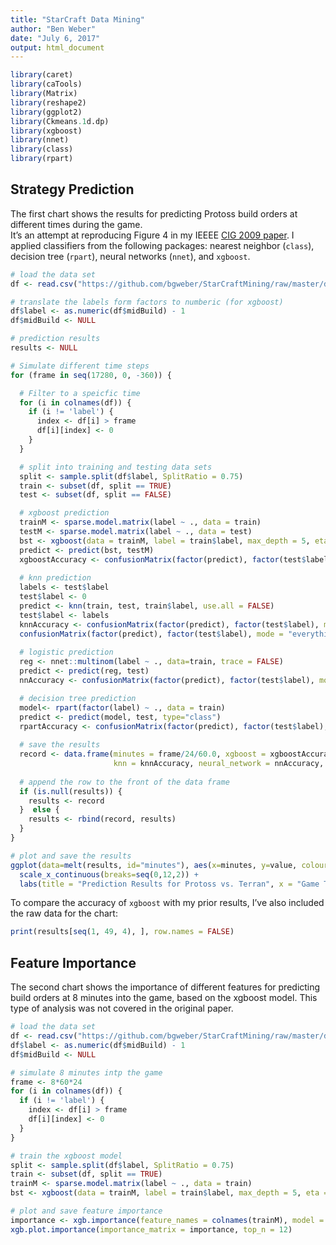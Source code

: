 ---
title: "StarCraft Data Mining"
author: "Ben Weber"
date: "July 6, 2017"
output: html_document
---

```{r setup, include=FALSE}
library(caret)
library(caTools) 
library(Matrix)
library(reshape2)
library(ggplot2)
library(Ckmeans.1d.dp)
library(xgboost) 
library(nnet)
library(class)
library(rpart)  
```
  
## Strategy Prediction 

The first chart shows the results for predicting Protoss build orders at different times during the game.  
It's an attempt at reproducing Figure 4 in my IEEEE [CIG 2009 paper](https://github.com/bgweber/StarCraftMining/raw/master/Weber_CIG_2009.pdf). I applied classifiers from the following packages: nearest neighbor (`class`), decision tree (`rpart`), neural networks (`nnet`), and `xgboost`. 

```{r, echo=FALSE,  message=FALSE, warning=FALSE, comment=FALSE, fig.width=10, fig.height=5.5}

# load the data set 
df <- read.csv("https://github.com/bgweber/StarCraftMining/raw/master/data/scmPvT_Protoss_Mid.csv") 

# translate the labels form factors to numberic (for xgboost) 
df$label <- as.numeric(df$midBuild) - 1
df$midBuild <- NULL   

# prediction results 
results <- NULL 

# Simulate different time steps  
for (frame in seq(17280, 0, -360)) {

  # Filter to a speicfic time 
  for (i in colnames(df)) {
    if (i != 'label') {
      index <- df[i] > frame 
      df[i][index] <- 0
    }
  }

  # split into training and testing data sets 
  split <- sample.split(df$label, SplitRatio = 0.75)
  train <- subset(df, split == TRUE)
  test <- subset(df, split == FALSE) 

  # xgboost prediction 
  trainM <- sparse.model.matrix(label ~ ., data = train)
  testM <- sparse.model.matrix(label ~ ., data = test) 
  bst <- xgboost(data = trainM, label = train$label, max_depth = 5, eta = 0.3, nthread = 8, nrounds = 10, objective = "multi:softmax", verbose = 0, num_class = 8) 
  predict <- predict(bst, testM)    
  xgboostAccuracy <- confusionMatrix(factor(predict), factor(test$label), mode = "everything")$overall['Accuracy'][[1]]  
  
  # knn prediction 
  labels <- test$label 
  test$label <- 0
  predict <- knn(train, test, train$label, use.all = FALSE)
  test$label <- labels 
  knnAccuracy <- confusionMatrix(factor(predict), factor(test$label), mode = "everything")$overall['Accuracy'][[1]] 
  confusionMatrix(factor(predict), factor(test$label), mode = "everything")
  
  # logistic prediction 
  reg <- nnet::multinom(label ~ ., data=train, trace = FALSE)
  predict <- predict(reg, test) 
  nnAccuracy <- confusionMatrix(factor(predict), factor(test$label), mode = "everything")$overall['Accuracy'][[1]] 

  # decision tree prediction 
  model<- rpart(factor(label) ~ ., data = train)
  predict <- predict(model, test, type="class")  
  rpartAccuracy <- confusionMatrix(factor(predict), factor(test$label), mode = "everything")$overall['Accuracy'][[1]] 
  
  # save the results    
  record <- data.frame(minutes = frame/24/60.0, xgboost = xgboostAccuracy,  
                       knn = knnAccuracy, neural_network = nnAccuracy, decision_tree = rpartAccuracy)  
  
  # append the row to the front of the data frame 
  if (is.null(results)) {
    results <- record 
  }  else {
    results <- rbind(record, results)
  }  
}   

# plot and save the results 
ggplot(data=melt(results, id="minutes"), aes(x=minutes, y=value, colour=variable)) + geom_line() + 
  scale_x_continuous(breaks=seq(0,12,2)) + 
  labs(title = "Prediction Results for Protoss vs. Terran", x = "Game Time (Minutes)", y = "Accuracy of Strategy Prediction", color = "Algorithm\n")
```

To compare the accuracy of `xgboost` with my prior results, I've also included the raw data for the chart: 

```{r, echo=FALSE}  
print(results[seq(1, 49, 4), ], row.names = FALSE)
```

## Feature Importance 

The second chart shows the importance of different features for predicting build orders at 8 minutes into the game, based on the xgboost model. This type of analysis was not covered in the original paper. 

```{r, echo=FALSE}

# load the data set 
df <- read.csv("https://github.com/bgweber/StarCraftMining/raw/master/data/scmPvT_Protoss_Mid.csv")   
df$label <- as.numeric(df$midBuild) - 1
df$midBuild <- NULL   

# simulate 8 minutes intp the game 
frame <- 8*60*24
for (i in colnames(df)) {
  if (i != 'label') {
    index <- df[i] > frame 
    df[i][index] <- 0
  }   
}

# train the xgboost model 
split <- sample.split(df$label, SplitRatio = 0.75)
train <- subset(df, split == TRUE)
trainM <- sparse.model.matrix(label ~ ., data = train)
bst <- xgboost(data = trainM, label = train$label, max_depth = 5, eta = 0.3, nthread = 8, nrounds = 10, objective = "multi:softmax", verbose = 0, num_class = 8) 

# plot and save feature importance 
importance <- xgb.importance(feature_names = colnames(trainM), model = bst)
xgb.plot.importance(importance_matrix = importance, top_n = 12)  
```
 